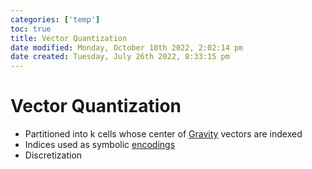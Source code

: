 ```yaml
---
categories: ['temp']
toc: true
title: Vector Quantization
date modified: Monday, October 10th 2022, 2:02:14 pm
date created: Tuesday, July 26th 2022, 8:33:15 pm
---
```


# Vector Quantization
- Partitioned into k cells whose center of [Gravity](Gravity.qmd) vectors are indexed
- Indices used as symbolic [encodings](Encodings.qmd)
- Discretization



